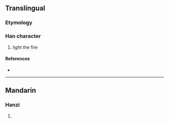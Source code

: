 {{character info}}
==Translingual==

===Etymology===
{{Han compound|火|尊|c1=s|t1=fire|c2=p|ls=psc}}

===Han character===
{{Han char|rn=86|rad=火|as=12|sn=16|four=98846|canj=FTWI|ids=⿰火尊}}

# light the fire

====References====
* {{Han ref|kx=0682.130|dkj=19401|hdz=32235.050|uh=71C7|ud=29127|bh=EA51|bd=59985}}

----

==Mandarin==

===Hanzi===
{{cmn-hanzi|pin=[[zùn]] ([[zun4]])|wg=tsun<sup>4</sup>}}

# {{rfdef|cmn|sort=火12}}